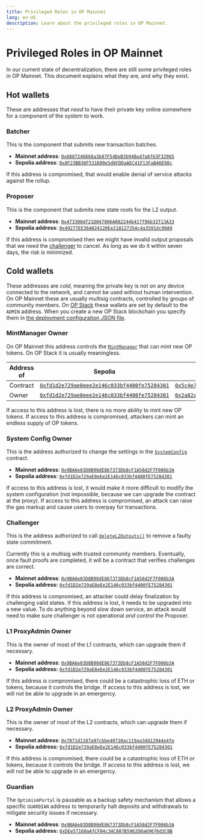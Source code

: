 ```yaml
---
title: Privileged Roles in OP Mainnet
lang: en-US
description: Learn about the privileged roles in OP Mainnet.
---
```


# Privileged Roles in OP Mainnet

In our current state of decentralization, there are still some privileged roles in OP Mainnet. This document explains what they are, and why they exist.

## Hot wallets

These are addresses that *need* to have their private key online somewhere for a component of the system to work.

### Batcher

This is the component that submits new transaction batches.

*   **Mainnet address**: [`0x6887246668a3b87F54DeB3b94Ba47a6f63F32985`](https://etherscan.io/address/0x6887246668a3b87F54DeB3b94Ba47a6f63F32985)
*   **Sepolia address**: [`0x8F23BB38F531600e5d8FDDaAEC41F13FaB46E98c`](https://sepolia.etherscan.io/address/0x8F23BB38F531600e5d8FDDaAEC41F13FaB46E98c)

If this address is compromised, that would enable denial of service attacks against the rollup.

### Proposer

This is the component that submits new state roots for the L2 output.

*   **Mainnet address**: [`0x473300df21D047806A082244b417f96b32f13A33`](https://etherscan.io/address/0x473300df21D047806A082244b417f96b32f13A33)
*   **Sepolia address**: [`0x49277EE36A024120Ee218127354c4a3591dc90A9`](https://sepolia.etherscan.io/address/0x49277EE36A024120Ee218127354c4a3591dc90A9)

If this address is compromised then we might have invalid output proposals that we need the [challenger](#challenger) to cancel.
As long as we do it within seven days, the risk is minimized.

## Cold wallets

These addresses are *cold*, meaning the private key is not on any device connected to the network, and cannot be used without human intervention.
On OP Mainnet these are usually multisig contracts, controlled by groups of community members.
On [OP Stack](/stack/getting-started) these wallets are set by default to the `ADMIN` address.
When you create a new OP Stack blockchain you specify them in [the deployment configuration JSON file](https://github.com/ethereum-optimism/optimism/blob/62c7f3b05a70027b30054d4c8974f44000606fb7/packages/contracts-bedrock/deploy-config/getting-started.json).

### MintManager Owner

On OP Mainnet this address controls the [`MintManager`](https://github.com/ethereum-optimism/optimism/blob/62c7f3b05a70027b30054d4c8974f44000606fb7/packages/contracts-bedrock/contracts/governance/MintManager.sol) that can mint new OP tokens.
On OP Stack it is usually meaningless.

| Address of | Sepolia                                                                                                                         | Mainnet                                                                                                                            |
| ---------- | ------------------------------------------------------------------------------------------------------------------------------ | ---------------------------------------------------------------------------------------------------------------------------------- |
| Contract   | [`0xfd1d2e729ae8eee2e146c033bf4400fe75284301`](https://sepolia.etherscan.io/address/0xfd1d2e729ae8eee2e146c033bf4400fe75284301) | [`0x5c4e7ba1e219e47948e6e3f55019a647ba501005`](https://optimistic.etherscan.io/address/0x5c4e7ba1e219e47948e6e3f55019a647ba501005) |
| Owner      | [`0xfd1d2e729ae8eee2e146c033bf4400fe75284301`](https://sepolia.etherscan.io/address/0x18394B52d3Cb931dfA76F63251919D051953413d) | [`0x2a82ae142b2e62cb7d10b55e323acb1cab663a26`](https://optimistic.etherscan.io/address/0x2a82ae142b2e62cb7d10b55e323acb1cab663a26) |

If access to this address is lost, there is no more ability to mint new OP tokens.
If access to this address is compromised, attackers can mint an endless supply of OP tokens.

### System Config Owner

This is the address authorized to change the settings in the [`SystemConfig`](https://github.com/ethereum-optimism/optimism/blob/62c7f3b05a70027b30054d4c8974f44000606fb7/packages/contracts-bedrock/contracts/L1/SystemConfig.sol) contract.

*   **Mainnet address**: [`0x9BA6e03D8B90dE867373Db8cF1A58d2F7F006b3A`](https://etherscan.io/address/0x9BA6e03D8B90dE867373Db8cF1A58d2F7F006b3A)
*   **Sepolia address**: [`0xfd1D2e729aE8eEe2E146c033bf4400fE75284301`](https://sepolia.etherscan.io/address/0xfd1D2e729aE8eEe2E146c033bf4400fE75284301)

If access to this address is lost, it would make it more difficult to modify the system configuration (not impossible, because we can upgrade the contract at the proxy).
If access to this address is compromised, an attack can raise the gas markup and cause users to overpay for transactions.

### Challenger

This is the address authorized to call [`deleteL2Outputs()`](https://github.com/ethereum-optimism/optimism/blob/62c7f3b05a70027b30054d4c8974f44000606fb7/packages/contracts-bedrock/contracts/L1/L2OutputOracle.sol#L133-L167) to remove a faulty state commitment.

Currently this is a multisig with trusted community members.
Eventually, once fault proofs are completed, it will be a contract that verifies challenges are correct.

*   **Mainnet address**: [`0x9BA6e03D8B90dE867373Db8cF1A58d2F7F006b3A`](https://etherscan.io/address/0x9BA6e03D8B90dE867373Db8cF1A58d2F7F006b3A)
*   **Sepolia address:** [`0xfd1D2e729aE8eEe2E146c033bf4400fE75284301`](https://sepolia.etherscan.io/address/0xfd1D2e729aE8eEe2E146c033bf4400fE75284301)

If this address is compromised, an attacker could delay finalization by challenging valid states.
If this address is lost, it needs to be upgraded into a new value.
To do anything beyond slow down service, an attack would need to make sure challenger is not operational *and* control the Proposer.

### L1 ProxyAdmin Owner

This is the owner of most of the L1 contracts, which can upgrade them if necessary.

*   **Mainnet address**: [`0x9BA6e03D8B90dE867373Db8cF1A58d2F7F006b3A`](https://etherscan.io/address/0x9BA6e03D8B90dE867373Db8cF1A58d2F7F006b3A)
*   **Sepolia address:** [`0xfd1D2e729aE8eEe2E146c033bf4400fE75284301`](https://sepolia.etherscan.io/address/0xfd1D2e729aE8eEe2E146c033bf4400fE75284301)

If this address is compromised, there could be a catastrophic loss of ETH or tokens, because it controls the bridge.
If access to this address is lost, we will not be able to upgrade in an emergency.

### L2 ProxyAdmin Owner

This is the owner of most of the L2 contracts, which can upgrade them if necessary.

*   **Mainnet address**: [`0x7871d1187a97cbbe40710ac119aa3d412944e4fe`](https://optimistic.etherscan.io/address/0x7871d1187a97cbbe40710ac119aa3d412944e4fe)
*   **Sepolia address:** [`0xfd1D2e729aE8eEe2E146c033bf4400fE75284301`](https://sepolia-optimism.etherscan.io/address/0xfd1D2e729aE8eEe2E146c033bf4400fE75284301)

If this address is compromised, there could be a catastrophic loss of ETH or tokens, because it controls the bridge.
If access to this address is lost, we will not be able to upgrade in an emergency.

### Guardian

The `OptimismPortal` is pausable as a backup safety mechanism that allows a specific `GUARDIAN` address to temporarily halt deposits and withdrawals to mitigate security issues if necessary.

*   **Mainnet address**: [`0x9BA6e03D8B90dE867373Db8cF1A58d2F7F006b3A`](https://etherscan.io/address/0x9BA6e03D8B90dE867373Db8cF1A58d2F7F006b3A)
*   **Sepolia address:** [`0xDEe57160aAfCF04c34C887B5962D0a69676d3C8B`](https://sepolia.etherscan.io/address/0xDEe57160aAfCF04c34C887B5962D0a69676d3C8B)
